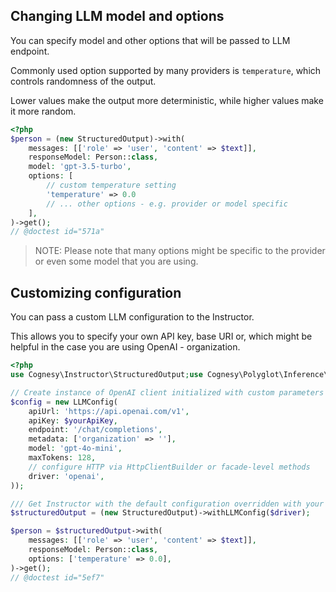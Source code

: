 ## Changing LLM model and options

You can specify model and other options that will be passed to LLM endpoint.

Commonly used option supported by many providers is `temperature`, which controls randomness of the output.

Lower values make the output more deterministic, while higher values make it more random.

```php
<?php
$person = (new StructuredOutput)->with(
    messages: [['role' => 'user', 'content' => $text]],
    responseModel: Person::class,
    model: 'gpt-3.5-turbo',
    options: [
        // custom temperature setting
        'temperature' => 0.0
        // ... other options - e.g. provider or model specific
    ],
)->get();
// @doctest id="571a"
```

> NOTE: Please note that many options might be specific to the provider or even some model that you are using.

## Customizing configuration

You can pass a custom LLM configuration to the Instructor.

This allows you to specify your own API key, base URI or,
which might be helpful in the case you are using OpenAI - organization.

```php
<?php
use Cognesy\Instructor\StructuredOutput;use Cognesy\Polyglot\Inference\Config\LLMConfig;

// Create instance of OpenAI client initialized with custom parameters
$config = new LLMConfig(
    apiUrl: 'https://api.openai.com/v1',
    apiKey: $yourApiKey,
    endpoint: '/chat/completions',
    metadata: ['organization' => ''],
    model: 'gpt-4o-mini',
    maxTokens: 128,
    // configure HTTP via HttpClientBuilder or facade-level methods
    driver: 'openai',
));

/// Get Instructor with the default configuration overridden with your own
$structuredOutput = (new StructuredOutput)->withLLMConfig($driver);

$person = $structuredOutput->with(
    messages: [['role' => 'user', 'content' => $text]],
    responseModel: Person::class,
    options: ['temperature' => 0.0],
)->get();
// @doctest id="5ef7"
```
